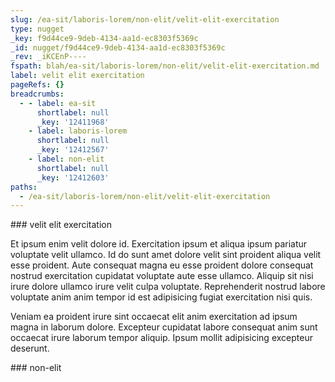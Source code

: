 ```yaml
---
slug: /ea-sit/laboris-lorem/non-elit/velit-elit-exercitation
type: nugget
_key: f9d44ce9-9deb-4134-aa1d-ec8303f5369c
_id: nugget/f9d44ce9-9deb-4134-aa1d-ec8303f5369c
_rev: _iKCEnP----
fspath: blah/ea-sit/laboris-lorem/non-elit/velit-elit-exercitation.md
label: velit elit exercitation
pageRefs: {}
breadcrumbs:
  - - label: ea-sit
      shortlabel: null
      _key: '12411968'
    - label: laboris-lorem
      shortlabel: null
      _key: '12412567'
    - label: non-elit
      shortlabel: null
      _key: '12412603'
paths:
  - /ea-sit/laboris-lorem/non-elit/velit-elit-exercitation
---
```


<NuggetArea>
<Nugget slug="/ea-sit/laboris-lorem/non-elit/velit-elit-exercitation" type="nugget" _key="f9d44ce9-9deb-4134-aa1d-ec8303f5369c" _id="nugget/f9d44ce9-9deb-4134-aa1d-ec8303f5369c" _rev="_iKCEnP----" fspath="blah/ea-sit/laboris-lorem/non-elit/velit-elit-exercitation.md" label="velit elit exercitation" paths="/ea-sit/laboris-lorem/non-elit/velit-elit-exercitation">
<NuggetBody>
### velit elit exercitation

Et ipsum enim velit dolore id. Exercitation ipsum et aliqua ipsum pariatur voluptate velit ullamco. Id do sunt amet dolore velit sint proident aliqua velit esse proident. Aute consequat magna eu esse proident dolore consequat nostrud exercitation cupidatat voluptate aute esse ullamco. Aliquip sit nisi irure dolore ullamco irure velit culpa voluptate. Reprehenderit nostrud labore voluptate anim anim tempor id est adipisicing fugiat exercitation nisi quis.

Veniam ea proident irure sint occaecat elit anim exercitation ad ipsum magna in laborum dolore. Excepteur cupidatat labore consequat anim sunt occaecat irure laborum tempor aliquip. Ipsum mollit adipisicing excepteur deserunt.

</NuggetBody>
<Breadcrumbs>
<Crumbs>
<Crumb _key="12411968" label="ea-sit" /><Crumb _key="12412567" label="laboris-lorem" /><Crumb _key="12412603" label="non-elit" />
</Crumbs>
</Breadcrumbs>
</Nugget>

<NuggetsInbound>
</NuggetsInbound>
<NuggetsOutbound>
</NuggetsOutbound>
</NuggetArea>
<PassagesInbound>
<Passage direction="inbound" type="passage" _key="12412603" _id="passage/12412603" _rev="_iKCEnO6---" label="non-elit" passage="non-elit" fspath="blah/ea-sit/laboris-lorem/non-elit" paths="/ea-sit/laboris-lorem/non-elit" slug="/ea-sit/laboris-lorem/non-elit">
<NuggetBody>
### non-elit

</NuggetBody>
<Breadcrumbs>
<Crumbs>
<Crumb _key="12411968" label="ea-sit" /><Crumb _key="12412567" label="laboris-lorem" />
</Crumbs>
</Breadcrumbs>
</Passage>

</PassagesInbound>
<PassagesOutbound>
</PassagesOutbound>